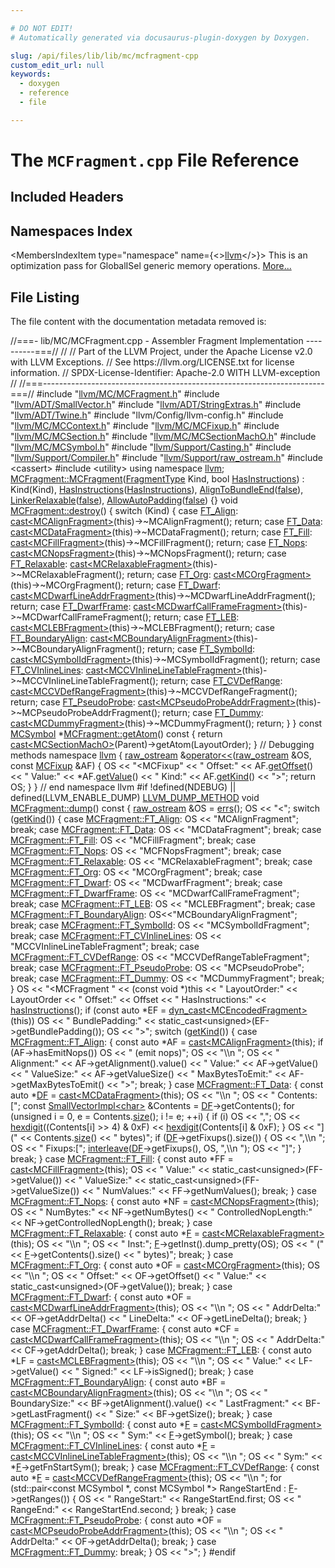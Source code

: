```yaml
---

# DO NOT EDIT!
# Automatically generated via docusaurus-plugin-doxygen by Doxygen.

slug: /api/files/lib/lib/mc/mcfragment-cpp
custom_edit_url: null
keywords:
  - doxygen
  - reference
  - file

---
```





# The `MCFragment.cpp` File Reference

<DoxygenPage pluginConfig={pluginConfig}>



## Included Headers

<IncludesList>
<IncludesListItem
  filePath="llvm/MC/MCFragment.h"
  permalink="/docs/api/files/include/include/llvm/include/llvm/mc/mcfragment-h"
  isLocal="true" />
<IncludesListItem
  filePath="llvm/ADT/SmallVector.h"
  permalink="/docs/api/files/include/include/llvm/include/llvm/adt/smallvector-h"
  isLocal="true" />
<IncludesListItem
  filePath="llvm/ADT/StringExtras.h"
  permalink="/docs/api/files/include/include/llvm/include/llvm/adt/stringextras-h"
  isLocal="true" />
<IncludesListItem
  filePath="llvm/ADT/Twine.h"
  permalink="/docs/api/files/include/include/llvm/include/llvm/adt/twine-h"
  isLocal="true" />
<IncludesListItem
  filePath="llvm/Config/llvm-config.h"
  permalink=""
  isLocal="true" />
<IncludesListItem
  filePath="llvm/MC/MCContext.h"
  permalink="/docs/api/files/include/include/llvm/include/llvm/mc/mccontext-h"
  isLocal="true" />
<IncludesListItem
  filePath="llvm/MC/MCFixup.h"
  permalink="/docs/api/files/include/include/llvm/include/llvm/mc/mcfixup-h"
  isLocal="true" />
<IncludesListItem
  filePath="llvm/MC/MCSection.h"
  permalink="/docs/api/files/include/include/llvm/include/llvm/mc/mcsection-h"
  isLocal="true" />
<IncludesListItem
  filePath="llvm/MC/MCSectionMachO.h"
  permalink="/docs/api/files/include/include/llvm/include/llvm/mc/mcsectionmacho-h"
  isLocal="true" />
<IncludesListItem
  filePath="llvm/MC/MCSymbol.h"
  permalink="/docs/api/files/include/include/llvm/include/llvm/mc/mcsymbol-h"
  isLocal="true" />
<IncludesListItem
  filePath="llvm/Support/Casting.h"
  permalink="/docs/api/files/include/include/llvm/include/llvm/support/casting-h"
  isLocal="true" />
<IncludesListItem
  filePath="llvm/Support/Compiler.h"
  permalink="/docs/api/files/include/include/llvm/include/llvm/support/compiler-h"
  isLocal="true" />
<IncludesListItem
  filePath="llvm/Support/raw_ostream.h"
  permalink="/docs/api/files/include/include/llvm/include/llvm/support/raw-ostream-h"
  isLocal="true" />
<IncludesListItem
  filePath="cassert"
  permalink=""
  isLocal="false" />
<IncludesListItem
  filePath="utility"
  permalink=""
  isLocal="false" />
</IncludesList>

## Namespaces Index

<MembersIndex>

<MembersIndexItem
  type="namespace"
  name={<><a href="/docs/api/namespaces/llvm">llvm</a></>}>
This is an optimization pass for GlobalISel generic memory operations. <a href="/docs/api/namespaces/llvm/#details">More...</a>
</MembersIndexItem>

</MembersIndex>


## File Listing

The file content with the documentation metadata removed is:

<ProgramListing>

<Link id="l00001" /><CodeLine lineNumber="1"><Highlight kind="comment">//===- lib/MC/MCFragment.cpp - Assembler Fragment Implementation ----------===//</Highlight><Highlight kind="normal"></Highlight></CodeLine>
<Link id="l00002" /><CodeLine lineNumber="2"><Highlight kind="normal"></Highlight><Highlight kind="comment">//</Highlight><Highlight kind="normal"></Highlight></CodeLine>
<Link id="l00003" /><CodeLine lineNumber="3"><Highlight kind="normal"></Highlight><Highlight kind="comment">// Part of the LLVM Project, under the Apache License v2.0 with LLVM Exceptions.</Highlight><Highlight kind="normal"></Highlight></CodeLine>
<Link id="l00004" /><CodeLine lineNumber="4"><Highlight kind="normal"></Highlight><Highlight kind="comment">// See https://llvm.org/LICENSE.txt for license information.</Highlight><Highlight kind="normal"></Highlight></CodeLine>
<Link id="l00005" /><CodeLine lineNumber="5"><Highlight kind="normal"></Highlight><Highlight kind="comment">// SPDX-License-Identifier: Apache-2.0 WITH LLVM-exception</Highlight><Highlight kind="normal"></Highlight></CodeLine>
<Link id="l00006" /><CodeLine lineNumber="6"><Highlight kind="normal"></Highlight><Highlight kind="comment">//</Highlight><Highlight kind="normal"></Highlight></CodeLine>
<Link id="l00007" /><CodeLine lineNumber="7"><Highlight kind="normal"></Highlight><Highlight kind="comment">//===----------------------------------------------------------------------===//</Highlight><Highlight kind="normal"></Highlight></CodeLine>
<Link id="l00008" /><CodeLine lineNumber="8"><Highlight kind="normal"></Highlight></CodeLine>
<Link id="l00009" /><CodeLine lineNumber="9"><Highlight kind="normal"></Highlight><Highlight kind="preprocessor">#include &quot;<a href="/docs/api/files/include/include/llvm/include/llvm/mc/mcfragment-h">llvm/MC/MCFragment.h</a>&quot;</Highlight><Highlight kind="normal"></Highlight></CodeLine>
<Link id="l00010" /><CodeLine lineNumber="10"><Highlight kind="normal"></Highlight><Highlight kind="preprocessor">#include &quot;<a href="/docs/api/files/include/include/llvm/include/llvm/adt/smallvector-h">llvm/ADT/SmallVector.h</a>&quot;</Highlight><Highlight kind="normal"></Highlight></CodeLine>
<Link id="l00011" /><CodeLine lineNumber="11"><Highlight kind="normal"></Highlight><Highlight kind="preprocessor">#include &quot;<a href="/docs/api/files/include/include/llvm/include/llvm/adt/stringextras-h">llvm/ADT/StringExtras.h</a>&quot;</Highlight><Highlight kind="normal"></Highlight></CodeLine>
<Link id="l00012" /><CodeLine lineNumber="12"><Highlight kind="normal"></Highlight><Highlight kind="preprocessor">#include &quot;<a href="/docs/api/files/include/include/llvm/include/llvm/adt/twine-h">llvm/ADT/Twine.h</a>&quot;</Highlight><Highlight kind="normal"></Highlight></CodeLine>
<Link id="l00013" /><CodeLine lineNumber="13"><Highlight kind="normal"></Highlight><Highlight kind="preprocessor">#include &quot;llvm/Config/llvm-config.h&quot;</Highlight><Highlight kind="normal"></Highlight></CodeLine>
<Link id="l00014" /><CodeLine lineNumber="14"><Highlight kind="normal"></Highlight><Highlight kind="preprocessor">#include &quot;<a href="/docs/api/files/include/include/llvm/include/llvm/mc/mccontext-h">llvm/MC/MCContext.h</a>&quot;</Highlight><Highlight kind="normal"></Highlight></CodeLine>
<Link id="l00015" /><CodeLine lineNumber="15"><Highlight kind="normal"></Highlight><Highlight kind="preprocessor">#include &quot;<a href="/docs/api/files/include/include/llvm/include/llvm/mc/mcfixup-h">llvm/MC/MCFixup.h</a>&quot;</Highlight><Highlight kind="normal"></Highlight></CodeLine>
<Link id="l00016" /><CodeLine lineNumber="16"><Highlight kind="normal"></Highlight><Highlight kind="preprocessor">#include &quot;<a href="/docs/api/files/include/include/llvm/include/llvm/mc/mcsection-h">llvm/MC/MCSection.h</a>&quot;</Highlight><Highlight kind="normal"></Highlight></CodeLine>
<Link id="l00017" /><CodeLine lineNumber="17"><Highlight kind="normal"></Highlight><Highlight kind="preprocessor">#include &quot;<a href="/docs/api/files/include/include/llvm/include/llvm/mc/mcsectionmacho-h">llvm/MC/MCSectionMachO.h</a>&quot;</Highlight><Highlight kind="normal"></Highlight></CodeLine>
<Link id="l00018" /><CodeLine lineNumber="18"><Highlight kind="normal"></Highlight><Highlight kind="preprocessor">#include &quot;<a href="/docs/api/files/include/include/llvm/include/llvm/mc/mcsymbol-h">llvm/MC/MCSymbol.h</a>&quot;</Highlight><Highlight kind="normal"></Highlight></CodeLine>
<Link id="l00019" /><CodeLine lineNumber="19"><Highlight kind="normal"></Highlight><Highlight kind="preprocessor">#include &quot;<a href="/docs/api/files/include/include/llvm/include/llvm/support/casting-h">llvm/Support/Casting.h</a>&quot;</Highlight><Highlight kind="normal"></Highlight></CodeLine>
<Link id="l00020" /><CodeLine lineNumber="20"><Highlight kind="normal"></Highlight><Highlight kind="preprocessor">#include &quot;<a href="/docs/api/files/include/include/llvm/include/llvm/support/compiler-h">llvm/Support/Compiler.h</a>&quot;</Highlight><Highlight kind="normal"></Highlight></CodeLine>
<Link id="l00021" /><CodeLine lineNumber="21"><Highlight kind="normal"></Highlight><Highlight kind="preprocessor">#include &quot;<a href="/docs/api/files/include/include/llvm/include/llvm/support/raw-ostream-h">llvm/Support/raw&#95;ostream.h</a>&quot;</Highlight><Highlight kind="normal"></Highlight></CodeLine>
<Link id="l00022" /><CodeLine lineNumber="22"><Highlight kind="normal"></Highlight><Highlight kind="preprocessor">#include &lt;cassert&gt;</Highlight><Highlight kind="normal"></Highlight></CodeLine>
<Link id="l00023" /><CodeLine lineNumber="23"><Highlight kind="normal"></Highlight><Highlight kind="preprocessor">#include &lt;utility&gt;</Highlight><Highlight kind="normal"></Highlight></CodeLine>
<Link id="l00024" /><CodeLine lineNumber="24"><Highlight kind="normal"></Highlight></CodeLine>
<Link id="l00025" /><CodeLine lineNumber="25"><Highlight kind="normal"></Highlight><Highlight kind="keyword">using namespace </Highlight><Highlight kind="normal"><a href="/docs/api/namespaces/llvm">llvm</a>;</Highlight></CodeLine>
<Link id="l00026" /><CodeLine lineNumber="26"><Highlight kind="normal"></Highlight></CodeLine>
<Link id="l00027" /><CodeLine lineNumber="27" lineLink="/docs/api/classes/llvm/mcfragment/#a08c64d9919161955899f42fad75089dc"><Highlight kind="normal"><a href="/docs/api/classes/llvm/mcfragment/#a312f660c73af24d1d2697e1b1c25ff93">MCFragment::MCFragment</a>(<a href="/docs/api/classes/llvm/mcfragment/#aebf48160a3995325c6d2465080bcab68">FragmentType</a> Kind, </Highlight><Highlight kind="keywordtype">bool</Highlight><Highlight kind="normal"> <a href="/docs/api/classes/llvm/mcfragment/#a47324e10b138f859b0fee6acf80bd979">HasInstructions</a>)</Highlight></CodeLine>
<Link id="l00028" /><CodeLine lineNumber="28"><Highlight kind="normal">    : Kind(Kind), <a href="/docs/api/classes/llvm/mcfragment/#a47324e10b138f859b0fee6acf80bd979">HasInstructions</a>(<a href="/docs/api/classes/llvm/mcfragment/#a47324e10b138f859b0fee6acf80bd979">HasInstructions</a>), <a href="/docs/api/classes/llvm/mcfragment/#a063d6d412258d30d4ce0fcb37b645e9f">AlignToBundleEnd</a>(<a href="/docs/api/namespaces/false">false</a>),</Highlight></CodeLine>
<Link id="l00029" /><CodeLine lineNumber="29"><Highlight kind="normal">      <a href="/docs/api/classes/llvm/mcfragment/#a0aa9816583f9e76543cd195c5b0acffc">LinkerRelaxable</a>(<a href="/docs/api/namespaces/false">false</a>), <a href="/docs/api/classes/llvm/mcfragment/#a9f7041d4aa87ae600ae5b28a4096dd9b">AllowAutoPadding</a>(<a href="/docs/api/namespaces/false">false</a>) &#123;&#125;</Highlight></CodeLine>
<Link id="l00030" /><CodeLine lineNumber="30"><Highlight kind="normal"></Highlight></CodeLine>
<Link id="l00031" /><CodeLine lineNumber="31" lineLink="/docs/api/classes/llvm/mcfragment/#a60e0da8cb1cac614df18ebb7ad458f3e"><Highlight kind="normal"></Highlight><Highlight kind="keywordtype">void</Highlight><Highlight kind="normal"> <a href="/docs/api/classes/llvm/mcfragment/#a60e0da8cb1cac614df18ebb7ad458f3e">MCFragment::destroy</a>() &#123;</Highlight></CodeLine>
<Link id="l00032" /><CodeLine lineNumber="32"><Highlight kind="normal">  </Highlight><Highlight kind="keywordflow">switch</Highlight><Highlight kind="normal"> (Kind) &#123;</Highlight></CodeLine>
<Link id="l00033" /><CodeLine lineNumber="33"><Highlight kind="normal">    </Highlight><Highlight kind="keywordflow">case</Highlight><Highlight kind="normal"> <a href="/docs/api/classes/llvm/mcfragment/#aebf48160a3995325c6d2465080bcab68a1f3544ccfba8bd153218f9aff934ae23">FT&#95;Align</a>:</Highlight></CodeLine>
<Link id="l00034" /><CodeLine lineNumber="34"><Highlight kind="normal">      <a href="/docs/api/namespaces/llvm/#ac4fc845f5ed92de63cd4474f128f5fc5">cast&lt;MCAlignFragment&gt;</a>(</Highlight><Highlight kind="keyword">this</Highlight><Highlight kind="normal">)-&gt;~MCAlignFragment();</Highlight></CodeLine>
<Link id="l00035" /><CodeLine lineNumber="35"><Highlight kind="normal">      </Highlight><Highlight kind="keywordflow">return</Highlight><Highlight kind="normal">;</Highlight></CodeLine>
<Link id="l00036" /><CodeLine lineNumber="36"><Highlight kind="normal">    </Highlight><Highlight kind="keywordflow">case</Highlight><Highlight kind="normal"> <a href="/docs/api/classes/llvm/mcfragment/#aebf48160a3995325c6d2465080bcab68a31f0e4803273f2184e596c87e1e05f80">FT&#95;Data</a>:</Highlight></CodeLine>
<Link id="l00037" /><CodeLine lineNumber="37"><Highlight kind="normal">      <a href="/docs/api/namespaces/llvm/#ac4fc845f5ed92de63cd4474f128f5fc5">cast&lt;MCDataFragment&gt;</a>(</Highlight><Highlight kind="keyword">this</Highlight><Highlight kind="normal">)-&gt;~MCDataFragment();</Highlight></CodeLine>
<Link id="l00038" /><CodeLine lineNumber="38"><Highlight kind="normal">      </Highlight><Highlight kind="keywordflow">return</Highlight><Highlight kind="normal">;</Highlight></CodeLine>
<Link id="l00039" /><CodeLine lineNumber="39"><Highlight kind="normal">    </Highlight><Highlight kind="keywordflow">case</Highlight><Highlight kind="normal"> <a href="/docs/api/classes/llvm/mcfragment/#aebf48160a3995325c6d2465080bcab68a1d46f74bcd87621a62557b9b6fc67c4b">FT&#95;Fill</a>:</Highlight></CodeLine>
<Link id="l00040" /><CodeLine lineNumber="40"><Highlight kind="normal">      <a href="/docs/api/namespaces/llvm/#ac4fc845f5ed92de63cd4474f128f5fc5">cast&lt;MCFillFragment&gt;</a>(</Highlight><Highlight kind="keyword">this</Highlight><Highlight kind="normal">)-&gt;~MCFillFragment();</Highlight></CodeLine>
<Link id="l00041" /><CodeLine lineNumber="41"><Highlight kind="normal">      </Highlight><Highlight kind="keywordflow">return</Highlight><Highlight kind="normal">;</Highlight></CodeLine>
<Link id="l00042" /><CodeLine lineNumber="42"><Highlight kind="normal">    </Highlight><Highlight kind="keywordflow">case</Highlight><Highlight kind="normal"> <a href="/docs/api/classes/llvm/mcfragment/#aebf48160a3995325c6d2465080bcab68afa54da4eb8fe165449fbbd9a300903be">FT&#95;Nops</a>:</Highlight></CodeLine>
<Link id="l00043" /><CodeLine lineNumber="43"><Highlight kind="normal">      <a href="/docs/api/namespaces/llvm/#ac4fc845f5ed92de63cd4474f128f5fc5">cast&lt;MCNopsFragment&gt;</a>(</Highlight><Highlight kind="keyword">this</Highlight><Highlight kind="normal">)-&gt;~MCNopsFragment();</Highlight></CodeLine>
<Link id="l00044" /><CodeLine lineNumber="44"><Highlight kind="normal">      </Highlight><Highlight kind="keywordflow">return</Highlight><Highlight kind="normal">;</Highlight></CodeLine>
<Link id="l00045" /><CodeLine lineNumber="45"><Highlight kind="normal">    </Highlight><Highlight kind="keywordflow">case</Highlight><Highlight kind="normal"> <a href="/docs/api/classes/llvm/mcfragment/#aebf48160a3995325c6d2465080bcab68abe5194c45ead6aefe6b0882dcb6f2104">FT&#95;Relaxable</a>:</Highlight></CodeLine>
<Link id="l00046" /><CodeLine lineNumber="46"><Highlight kind="normal">      <a href="/docs/api/namespaces/llvm/#ac4fc845f5ed92de63cd4474f128f5fc5">cast&lt;MCRelaxableFragment&gt;</a>(</Highlight><Highlight kind="keyword">this</Highlight><Highlight kind="normal">)-&gt;~MCRelaxableFragment();</Highlight></CodeLine>
<Link id="l00047" /><CodeLine lineNumber="47"><Highlight kind="normal">      </Highlight><Highlight kind="keywordflow">return</Highlight><Highlight kind="normal">;</Highlight></CodeLine>
<Link id="l00048" /><CodeLine lineNumber="48"><Highlight kind="normal">    </Highlight><Highlight kind="keywordflow">case</Highlight><Highlight kind="normal"> <a href="/docs/api/classes/llvm/mcfragment/#aebf48160a3995325c6d2465080bcab68ac39471f5e9b12943cc8249cddbacd100">FT&#95;Org</a>:</Highlight></CodeLine>
<Link id="l00049" /><CodeLine lineNumber="49"><Highlight kind="normal">      <a href="/docs/api/namespaces/llvm/#ac4fc845f5ed92de63cd4474f128f5fc5">cast&lt;MCOrgFragment&gt;</a>(</Highlight><Highlight kind="keyword">this</Highlight><Highlight kind="normal">)-&gt;~MCOrgFragment();</Highlight></CodeLine>
<Link id="l00050" /><CodeLine lineNumber="50"><Highlight kind="normal">      </Highlight><Highlight kind="keywordflow">return</Highlight><Highlight kind="normal">;</Highlight></CodeLine>
<Link id="l00051" /><CodeLine lineNumber="51"><Highlight kind="normal">    </Highlight><Highlight kind="keywordflow">case</Highlight><Highlight kind="normal"> <a href="/docs/api/classes/llvm/mcfragment/#aebf48160a3995325c6d2465080bcab68a01473d8036e353978ae750c8dace1a10">FT&#95;Dwarf</a>:</Highlight></CodeLine>
<Link id="l00052" /><CodeLine lineNumber="52"><Highlight kind="normal">      <a href="/docs/api/namespaces/llvm/#ac4fc845f5ed92de63cd4474f128f5fc5">cast&lt;MCDwarfLineAddrFragment&gt;</a>(</Highlight><Highlight kind="keyword">this</Highlight><Highlight kind="normal">)-&gt;~MCDwarfLineAddrFragment();</Highlight></CodeLine>
<Link id="l00053" /><CodeLine lineNumber="53"><Highlight kind="normal">      </Highlight><Highlight kind="keywordflow">return</Highlight><Highlight kind="normal">;</Highlight></CodeLine>
<Link id="l00054" /><CodeLine lineNumber="54"><Highlight kind="normal">    </Highlight><Highlight kind="keywordflow">case</Highlight><Highlight kind="normal"> <a href="/docs/api/classes/llvm/mcfragment/#aebf48160a3995325c6d2465080bcab68a2f12197bbe6c6a91731b3828d033a212">FT&#95;DwarfFrame</a>:</Highlight></CodeLine>
<Link id="l00055" /><CodeLine lineNumber="55"><Highlight kind="normal">      <a href="/docs/api/namespaces/llvm/#ac4fc845f5ed92de63cd4474f128f5fc5">cast&lt;MCDwarfCallFrameFragment&gt;</a>(</Highlight><Highlight kind="keyword">this</Highlight><Highlight kind="normal">)-&gt;~MCDwarfCallFrameFragment();</Highlight></CodeLine>
<Link id="l00056" /><CodeLine lineNumber="56"><Highlight kind="normal">      </Highlight><Highlight kind="keywordflow">return</Highlight><Highlight kind="normal">;</Highlight></CodeLine>
<Link id="l00057" /><CodeLine lineNumber="57"><Highlight kind="normal">    </Highlight><Highlight kind="keywordflow">case</Highlight><Highlight kind="normal"> <a href="/docs/api/classes/llvm/mcfragment/#aebf48160a3995325c6d2465080bcab68acdb2608fe021d8fb06cf91d424f5bc53">FT&#95;LEB</a>:</Highlight></CodeLine>
<Link id="l00058" /><CodeLine lineNumber="58"><Highlight kind="normal">      <a href="/docs/api/namespaces/llvm/#ac4fc845f5ed92de63cd4474f128f5fc5">cast&lt;MCLEBFragment&gt;</a>(</Highlight><Highlight kind="keyword">this</Highlight><Highlight kind="normal">)-&gt;~MCLEBFragment();</Highlight></CodeLine>
<Link id="l00059" /><CodeLine lineNumber="59"><Highlight kind="normal">      </Highlight><Highlight kind="keywordflow">return</Highlight><Highlight kind="normal">;</Highlight></CodeLine>
<Link id="l00060" /><CodeLine lineNumber="60"><Highlight kind="normal">    </Highlight><Highlight kind="keywordflow">case</Highlight><Highlight kind="normal"> <a href="/docs/api/classes/llvm/mcfragment/#aebf48160a3995325c6d2465080bcab68a79f2f5b7f9eccf921287b14be41f29ac">FT&#95;BoundaryAlign</a>:</Highlight></CodeLine>
<Link id="l00061" /><CodeLine lineNumber="61"><Highlight kind="normal">      <a href="/docs/api/namespaces/llvm/#ac4fc845f5ed92de63cd4474f128f5fc5">cast&lt;MCBoundaryAlignFragment&gt;</a>(</Highlight><Highlight kind="keyword">this</Highlight><Highlight kind="normal">)-&gt;~MCBoundaryAlignFragment();</Highlight></CodeLine>
<Link id="l00062" /><CodeLine lineNumber="62"><Highlight kind="normal">      </Highlight><Highlight kind="keywordflow">return</Highlight><Highlight kind="normal">;</Highlight></CodeLine>
<Link id="l00063" /><CodeLine lineNumber="63"><Highlight kind="normal">    </Highlight><Highlight kind="keywordflow">case</Highlight><Highlight kind="normal"> <a href="/docs/api/classes/llvm/mcfragment/#aebf48160a3995325c6d2465080bcab68a39bf3fdfcea08fc7dc5e927aa5fce3be">FT&#95;SymbolId</a>:</Highlight></CodeLine>
<Link id="l00064" /><CodeLine lineNumber="64"><Highlight kind="normal">      <a href="/docs/api/namespaces/llvm/#ac4fc845f5ed92de63cd4474f128f5fc5">cast&lt;MCSymbolIdFragment&gt;</a>(</Highlight><Highlight kind="keyword">this</Highlight><Highlight kind="normal">)-&gt;~MCSymbolIdFragment();</Highlight></CodeLine>
<Link id="l00065" /><CodeLine lineNumber="65"><Highlight kind="normal">      </Highlight><Highlight kind="keywordflow">return</Highlight><Highlight kind="normal">;</Highlight></CodeLine>
<Link id="l00066" /><CodeLine lineNumber="66"><Highlight kind="normal">    </Highlight><Highlight kind="keywordflow">case</Highlight><Highlight kind="normal"> <a href="/docs/api/classes/llvm/mcfragment/#aebf48160a3995325c6d2465080bcab68a4c741eccc3322f72bad81e89b70c9382">FT&#95;CVInlineLines</a>:</Highlight></CodeLine>
<Link id="l00067" /><CodeLine lineNumber="67"><Highlight kind="normal">      <a href="/docs/api/namespaces/llvm/#ac4fc845f5ed92de63cd4474f128f5fc5">cast&lt;MCCVInlineLineTableFragment&gt;</a>(</Highlight><Highlight kind="keyword">this</Highlight><Highlight kind="normal">)-&gt;~MCCVInlineLineTableFragment();</Highlight></CodeLine>
<Link id="l00068" /><CodeLine lineNumber="68"><Highlight kind="normal">      </Highlight><Highlight kind="keywordflow">return</Highlight><Highlight kind="normal">;</Highlight></CodeLine>
<Link id="l00069" /><CodeLine lineNumber="69"><Highlight kind="normal">    </Highlight><Highlight kind="keywordflow">case</Highlight><Highlight kind="normal"> <a href="/docs/api/classes/llvm/mcfragment/#aebf48160a3995325c6d2465080bcab68a99243fc57a7beebaba062a013912846f">FT&#95;CVDefRange</a>:</Highlight></CodeLine>
<Link id="l00070" /><CodeLine lineNumber="70"><Highlight kind="normal">      <a href="/docs/api/namespaces/llvm/#ac4fc845f5ed92de63cd4474f128f5fc5">cast&lt;MCCVDefRangeFragment&gt;</a>(</Highlight><Highlight kind="keyword">this</Highlight><Highlight kind="normal">)-&gt;~MCCVDefRangeFragment();</Highlight></CodeLine>
<Link id="l00071" /><CodeLine lineNumber="71"><Highlight kind="normal">      </Highlight><Highlight kind="keywordflow">return</Highlight><Highlight kind="normal">;</Highlight></CodeLine>
<Link id="l00072" /><CodeLine lineNumber="72"><Highlight kind="normal">    </Highlight><Highlight kind="keywordflow">case</Highlight><Highlight kind="normal"> <a href="/docs/api/classes/llvm/mcfragment/#aebf48160a3995325c6d2465080bcab68adcbefeedb7422d13473a4df6ff1cf964">FT&#95;PseudoProbe</a>:</Highlight></CodeLine>
<Link id="l00073" /><CodeLine lineNumber="73"><Highlight kind="normal">      <a href="/docs/api/namespaces/llvm/#ac4fc845f5ed92de63cd4474f128f5fc5">cast&lt;MCPseudoProbeAddrFragment&gt;</a>(</Highlight><Highlight kind="keyword">this</Highlight><Highlight kind="normal">)-&gt;~MCPseudoProbeAddrFragment();</Highlight></CodeLine>
<Link id="l00074" /><CodeLine lineNumber="74"><Highlight kind="normal">      </Highlight><Highlight kind="keywordflow">return</Highlight><Highlight kind="normal">;</Highlight></CodeLine>
<Link id="l00075" /><CodeLine lineNumber="75"><Highlight kind="normal">    </Highlight><Highlight kind="keywordflow">case</Highlight><Highlight kind="normal"> <a href="/docs/api/classes/llvm/mcfragment/#aebf48160a3995325c6d2465080bcab68acd75963af411400a2ed7c133a25d17a3">FT&#95;Dummy</a>:</Highlight></CodeLine>
<Link id="l00076" /><CodeLine lineNumber="76"><Highlight kind="normal">      <a href="/docs/api/namespaces/llvm/#ac4fc845f5ed92de63cd4474f128f5fc5">cast&lt;MCDummyFragment&gt;</a>(</Highlight><Highlight kind="keyword">this</Highlight><Highlight kind="normal">)-&gt;~MCDummyFragment();</Highlight></CodeLine>
<Link id="l00077" /><CodeLine lineNumber="77"><Highlight kind="normal">      </Highlight><Highlight kind="keywordflow">return</Highlight><Highlight kind="normal">;</Highlight></CodeLine>
<Link id="l00078" /><CodeLine lineNumber="78"><Highlight kind="normal">  &#125;</Highlight></CodeLine>
<Link id="l00079" /><CodeLine lineNumber="79"><Highlight kind="normal">&#125;</Highlight></CodeLine>
<Link id="l00080" /><CodeLine lineNumber="80"><Highlight kind="normal"></Highlight></CodeLine>
<Link id="l00081" /><CodeLine lineNumber="81" lineLink="/docs/api/classes/llvm/mcfragment/#a4e2fd6c6e6a95e8b339866567c8345d7"><Highlight kind="normal"></Highlight><Highlight kind="keyword">const</Highlight><Highlight kind="normal"> <a href="/docs/api/classes/llvm/mcsymbol">MCSymbol</a> &#42;<a href="/docs/api/classes/llvm/mcfragment/#a4e2fd6c6e6a95e8b339866567c8345d7">MCFragment::getAtom</a>()</Highlight><Highlight kind="keyword"> const </Highlight><Highlight kind="normal">&#123;</Highlight></CodeLine>
<Link id="l00082" /><CodeLine lineNumber="82"><Highlight kind="normal">  </Highlight><Highlight kind="keywordflow">return</Highlight><Highlight kind="normal"> <a href="/docs/api/namespaces/llvm/#ac4fc845f5ed92de63cd4474f128f5fc5">cast&lt;MCSectionMachO&gt;</a>(Parent)-&gt;getAtom(LayoutOrder);</Highlight></CodeLine>
<Link id="l00083" /><CodeLine lineNumber="83"><Highlight kind="normal">&#125;</Highlight></CodeLine>
<Link id="l00084" /><CodeLine lineNumber="84"><Highlight kind="normal"></Highlight></CodeLine>
<Link id="l00085" /><CodeLine lineNumber="85"><Highlight kind="normal"></Highlight><Highlight kind="comment">// Debugging methods</Highlight><Highlight kind="normal"></Highlight></CodeLine>
<Link id="l00086" /><CodeLine lineNumber="86"><Highlight kind="normal"></Highlight></CodeLine>
<Link id="l00087" /><CodeLine lineNumber="87"><Highlight kind="normal"></Highlight><Highlight kind="keyword">namespace </Highlight><Highlight kind="normal"><a href="/docs/api/namespaces/llvm">llvm</a> &#123;</Highlight></CodeLine>
<Link id="l00088" /><CodeLine lineNumber="88"><Highlight kind="normal"></Highlight></CodeLine>
<Link id="l00089" /><CodeLine lineNumber="89" lineLink="/docs/api/namespaces/llvm/#a3370dd99cc932848c8d138025137ad6a"><Highlight kind="normal"><a href="/docs/api/classes/llvm/raw-ostream">raw&#95;ostream</a> &amp;<a href="/docs/api/namespaces/llvm/#ab89f1db02887aa569176f0e29622eb47">operator&lt;&lt;</a>(<a href="/docs/api/classes/llvm/raw-ostream">raw&#95;ostream</a> &amp;OS, </Highlight><Highlight kind="keyword">const</Highlight><Highlight kind="normal"> <a href="/docs/api/classes/llvm/mcfixup">MCFixup</a> &amp;AF) &#123;</Highlight></CodeLine>
<Link id="l00090" /><CodeLine lineNumber="90"><Highlight kind="normal">  OS &lt;&lt; </Highlight><Highlight kind="stringliteral">&quot;&lt;MCFixup&quot;</Highlight><Highlight kind="normal"> &lt;&lt; </Highlight><Highlight kind="stringliteral">&quot; Offset:&quot;</Highlight><Highlight kind="normal"> &lt;&lt; AF.<a href="/docs/api/classes/llvm/mcfixup/#a6d15eb9e5fcc1aefad18f4f9f7dcbc66">getOffset</a>()</Highlight></CodeLine>
<Link id="l00091" /><CodeLine lineNumber="91"><Highlight kind="normal">     &lt;&lt; </Highlight><Highlight kind="stringliteral">&quot; Value:&quot;</Highlight><Highlight kind="normal"> &lt;&lt; &#42;AF.<a href="/docs/api/classes/llvm/mcfixup/#a1766447693abfb2e612a4d394f8b4cd0">getValue</a>()</Highlight></CodeLine>
<Link id="l00092" /><CodeLine lineNumber="92"><Highlight kind="normal">     &lt;&lt; </Highlight><Highlight kind="stringliteral">&quot; Kind:&quot;</Highlight><Highlight kind="normal"> &lt;&lt; AF.<a href="/docs/api/classes/llvm/mcfixup/#afe6bd9f0a68df78d2b0bfc4dc4f944a2">getKind</a>() &lt;&lt; </Highlight><Highlight kind="stringliteral">&quot;&gt;&quot;</Highlight><Highlight kind="normal">;</Highlight></CodeLine>
<Link id="l00093" /><CodeLine lineNumber="93"><Highlight kind="normal">  </Highlight><Highlight kind="keywordflow">return</Highlight><Highlight kind="normal"> OS;</Highlight></CodeLine>
<Link id="l00094" /><CodeLine lineNumber="94"><Highlight kind="normal">&#125;</Highlight></CodeLine>
<Link id="l00095" /><CodeLine lineNumber="95"><Highlight kind="normal"></Highlight></CodeLine>
<Link id="l00096" /><CodeLine lineNumber="96"><Highlight kind="normal">&#125; </Highlight><Highlight kind="comment">// end namespace llvm</Highlight><Highlight kind="normal"></Highlight></CodeLine>
<Link id="l00097" /><CodeLine lineNumber="97"><Highlight kind="normal"></Highlight></CodeLine>
<Link id="l00098" /><CodeLine lineNumber="98"><Highlight kind="normal"></Highlight><Highlight kind="preprocessor">#if !defined(NDEBUG) || defined(LLVM&#95;ENABLE&#95;DUMP)</Highlight><Highlight kind="normal"></Highlight></CodeLine>
<Link id="l00099" /><CodeLine lineNumber="99" lineLink="/docs/api/classes/llvm/mcfragment/#a73af1340aaefb3f64c1e4000ce6254e4"><Highlight kind="normal"><a href="/docs/api/files/include/include/llvm/include/llvm/support/compiler-h/#aa863693eef567397d9c292da5bf22d34">LLVM&#95;DUMP&#95;METHOD</a> </Highlight><Highlight kind="keywordtype">void</Highlight><Highlight kind="normal"> <a href="/docs/api/classes/llvm/mcfragment/#a73af1340aaefb3f64c1e4000ce6254e4">MCFragment::dump</a>()</Highlight><Highlight kind="keyword"> const </Highlight><Highlight kind="normal">&#123;</Highlight></CodeLine>
<Link id="l00100" /><CodeLine lineNumber="100"><Highlight kind="normal">  <a href="/docs/api/classes/llvm/raw-ostream">raw&#95;ostream</a> &amp;OS = <a href="/docs/api/namespaces/llvm/#a9a7b5c68c90f85baaedaa854cc5002cc">errs</a>();</Highlight></CodeLine>
<Link id="l00101" /><CodeLine lineNumber="101"><Highlight kind="normal"></Highlight></CodeLine>
<Link id="l00102" /><CodeLine lineNumber="102"><Highlight kind="normal">  OS &lt;&lt; </Highlight><Highlight kind="stringliteral">&quot;&lt;&quot;</Highlight><Highlight kind="normal">;</Highlight></CodeLine>
<Link id="l00103" /><CodeLine lineNumber="103"><Highlight kind="normal">  </Highlight><Highlight kind="keywordflow">switch</Highlight><Highlight kind="normal"> (<a href="/docs/api/classes/llvm/mcfragment/#a2982683863a142955ae805f3bf930b4e">getKind</a>()) &#123;</Highlight></CodeLine>
<Link id="l00104" /><CodeLine lineNumber="104"><Highlight kind="normal">  </Highlight><Highlight kind="keywordflow">case</Highlight><Highlight kind="normal"> <a href="/docs/api/classes/llvm/mcfragment/#aebf48160a3995325c6d2465080bcab68a1f3544ccfba8bd153218f9aff934ae23">MCFragment::FT&#95;Align</a>: OS &lt;&lt; </Highlight><Highlight kind="stringliteral">&quot;MCAlignFragment&quot;</Highlight><Highlight kind="normal">; </Highlight><Highlight kind="keywordflow">break</Highlight><Highlight kind="normal">;</Highlight></CodeLine>
<Link id="l00105" /><CodeLine lineNumber="105"><Highlight kind="normal">  </Highlight><Highlight kind="keywordflow">case</Highlight><Highlight kind="normal"> <a href="/docs/api/classes/llvm/mcfragment/#aebf48160a3995325c6d2465080bcab68a31f0e4803273f2184e596c87e1e05f80">MCFragment::FT&#95;Data</a>:  OS &lt;&lt; </Highlight><Highlight kind="stringliteral">&quot;MCDataFragment&quot;</Highlight><Highlight kind="normal">; </Highlight><Highlight kind="keywordflow">break</Highlight><Highlight kind="normal">;</Highlight></CodeLine>
<Link id="l00106" /><CodeLine lineNumber="106"><Highlight kind="normal">  </Highlight><Highlight kind="keywordflow">case</Highlight><Highlight kind="normal"> <a href="/docs/api/classes/llvm/mcfragment/#aebf48160a3995325c6d2465080bcab68a1d46f74bcd87621a62557b9b6fc67c4b">MCFragment::FT&#95;Fill</a>:  OS &lt;&lt; </Highlight><Highlight kind="stringliteral">&quot;MCFillFragment&quot;</Highlight><Highlight kind="normal">; </Highlight><Highlight kind="keywordflow">break</Highlight><Highlight kind="normal">;</Highlight></CodeLine>
<Link id="l00107" /><CodeLine lineNumber="107"><Highlight kind="normal">  </Highlight><Highlight kind="keywordflow">case</Highlight><Highlight kind="normal"> <a href="/docs/api/classes/llvm/mcfragment/#aebf48160a3995325c6d2465080bcab68afa54da4eb8fe165449fbbd9a300903be">MCFragment::FT&#95;Nops</a>:</Highlight></CodeLine>
<Link id="l00108" /><CodeLine lineNumber="108"><Highlight kind="normal">    OS &lt;&lt; </Highlight><Highlight kind="stringliteral">&quot;MCFNopsFragment&quot;</Highlight><Highlight kind="normal">;</Highlight></CodeLine>
<Link id="l00109" /><CodeLine lineNumber="109"><Highlight kind="normal">    </Highlight><Highlight kind="keywordflow">break</Highlight><Highlight kind="normal">;</Highlight></CodeLine>
<Link id="l00110" /><CodeLine lineNumber="110"><Highlight kind="normal">  </Highlight><Highlight kind="keywordflow">case</Highlight><Highlight kind="normal"> <a href="/docs/api/classes/llvm/mcfragment/#aebf48160a3995325c6d2465080bcab68abe5194c45ead6aefe6b0882dcb6f2104">MCFragment::FT&#95;Relaxable</a>:  OS &lt;&lt; </Highlight><Highlight kind="stringliteral">&quot;MCRelaxableFragment&quot;</Highlight><Highlight kind="normal">; </Highlight><Highlight kind="keywordflow">break</Highlight><Highlight kind="normal">;</Highlight></CodeLine>
<Link id="l00111" /><CodeLine lineNumber="111"><Highlight kind="normal">  </Highlight><Highlight kind="keywordflow">case</Highlight><Highlight kind="normal"> <a href="/docs/api/classes/llvm/mcfragment/#aebf48160a3995325c6d2465080bcab68ac39471f5e9b12943cc8249cddbacd100">MCFragment::FT&#95;Org</a>:   OS &lt;&lt; </Highlight><Highlight kind="stringliteral">&quot;MCOrgFragment&quot;</Highlight><Highlight kind="normal">; </Highlight><Highlight kind="keywordflow">break</Highlight><Highlight kind="normal">;</Highlight></CodeLine>
<Link id="l00112" /><CodeLine lineNumber="112"><Highlight kind="normal">  </Highlight><Highlight kind="keywordflow">case</Highlight><Highlight kind="normal"> <a href="/docs/api/classes/llvm/mcfragment/#aebf48160a3995325c6d2465080bcab68a01473d8036e353978ae750c8dace1a10">MCFragment::FT&#95;Dwarf</a>: OS &lt;&lt; </Highlight><Highlight kind="stringliteral">&quot;MCDwarfFragment&quot;</Highlight><Highlight kind="normal">; </Highlight><Highlight kind="keywordflow">break</Highlight><Highlight kind="normal">;</Highlight></CodeLine>
<Link id="l00113" /><CodeLine lineNumber="113"><Highlight kind="normal">  </Highlight><Highlight kind="keywordflow">case</Highlight><Highlight kind="normal"> <a href="/docs/api/classes/llvm/mcfragment/#aebf48160a3995325c6d2465080bcab68a2f12197bbe6c6a91731b3828d033a212">MCFragment::FT&#95;DwarfFrame</a>: OS &lt;&lt; </Highlight><Highlight kind="stringliteral">&quot;MCDwarfCallFrameFragment&quot;</Highlight><Highlight kind="normal">; </Highlight><Highlight kind="keywordflow">break</Highlight><Highlight kind="normal">;</Highlight></CodeLine>
<Link id="l00114" /><CodeLine lineNumber="114"><Highlight kind="normal">  </Highlight><Highlight kind="keywordflow">case</Highlight><Highlight kind="normal"> <a href="/docs/api/classes/llvm/mcfragment/#aebf48160a3995325c6d2465080bcab68acdb2608fe021d8fb06cf91d424f5bc53">MCFragment::FT&#95;LEB</a>:   OS &lt;&lt; </Highlight><Highlight kind="stringliteral">&quot;MCLEBFragment&quot;</Highlight><Highlight kind="normal">; </Highlight><Highlight kind="keywordflow">break</Highlight><Highlight kind="normal">;</Highlight></CodeLine>
<Link id="l00115" /><CodeLine lineNumber="115"><Highlight kind="normal">  </Highlight><Highlight kind="keywordflow">case</Highlight><Highlight kind="normal"> <a href="/docs/api/classes/llvm/mcfragment/#aebf48160a3995325c6d2465080bcab68a79f2f5b7f9eccf921287b14be41f29ac">MCFragment::FT&#95;BoundaryAlign</a>: OS&lt;&lt;</Highlight><Highlight kind="stringliteral">&quot;MCBoundaryAlignFragment&quot;</Highlight><Highlight kind="normal">; </Highlight><Highlight kind="keywordflow">break</Highlight><Highlight kind="normal">;</Highlight></CodeLine>
<Link id="l00116" /><CodeLine lineNumber="116"><Highlight kind="normal">  </Highlight><Highlight kind="keywordflow">case</Highlight><Highlight kind="normal"> <a href="/docs/api/classes/llvm/mcfragment/#aebf48160a3995325c6d2465080bcab68a39bf3fdfcea08fc7dc5e927aa5fce3be">MCFragment::FT&#95;SymbolId</a>:    OS &lt;&lt; </Highlight><Highlight kind="stringliteral">&quot;MCSymbolIdFragment&quot;</Highlight><Highlight kind="normal">; </Highlight><Highlight kind="keywordflow">break</Highlight><Highlight kind="normal">;</Highlight></CodeLine>
<Link id="l00117" /><CodeLine lineNumber="117"><Highlight kind="normal">  </Highlight><Highlight kind="keywordflow">case</Highlight><Highlight kind="normal"> <a href="/docs/api/classes/llvm/mcfragment/#aebf48160a3995325c6d2465080bcab68a4c741eccc3322f72bad81e89b70c9382">MCFragment::FT&#95;CVInlineLines</a>: OS &lt;&lt; </Highlight><Highlight kind="stringliteral">&quot;MCCVInlineLineTableFragment&quot;</Highlight><Highlight kind="normal">; </Highlight><Highlight kind="keywordflow">break</Highlight><Highlight kind="normal">;</Highlight></CodeLine>
<Link id="l00118" /><CodeLine lineNumber="118"><Highlight kind="normal">  </Highlight><Highlight kind="keywordflow">case</Highlight><Highlight kind="normal"> <a href="/docs/api/classes/llvm/mcfragment/#aebf48160a3995325c6d2465080bcab68a99243fc57a7beebaba062a013912846f">MCFragment::FT&#95;CVDefRange</a>: OS &lt;&lt; </Highlight><Highlight kind="stringliteral">&quot;MCCVDefRangeTableFragment&quot;</Highlight><Highlight kind="normal">; </Highlight><Highlight kind="keywordflow">break</Highlight><Highlight kind="normal">;</Highlight></CodeLine>
<Link id="l00119" /><CodeLine lineNumber="119"><Highlight kind="normal">  </Highlight><Highlight kind="keywordflow">case</Highlight><Highlight kind="normal"> <a href="/docs/api/classes/llvm/mcfragment/#aebf48160a3995325c6d2465080bcab68adcbefeedb7422d13473a4df6ff1cf964">MCFragment::FT&#95;PseudoProbe</a>:</Highlight></CodeLine>
<Link id="l00120" /><CodeLine lineNumber="120"><Highlight kind="normal">    OS &lt;&lt; </Highlight><Highlight kind="stringliteral">&quot;MCPseudoProbe&quot;</Highlight><Highlight kind="normal">;</Highlight></CodeLine>
<Link id="l00121" /><CodeLine lineNumber="121"><Highlight kind="normal">    </Highlight><Highlight kind="keywordflow">break</Highlight><Highlight kind="normal">;</Highlight></CodeLine>
<Link id="l00122" /><CodeLine lineNumber="122"><Highlight kind="normal">  </Highlight><Highlight kind="keywordflow">case</Highlight><Highlight kind="normal"> <a href="/docs/api/classes/llvm/mcfragment/#aebf48160a3995325c6d2465080bcab68acd75963af411400a2ed7c133a25d17a3">MCFragment::FT&#95;Dummy</a>: OS &lt;&lt; </Highlight><Highlight kind="stringliteral">&quot;MCDummyFragment&quot;</Highlight><Highlight kind="normal">; </Highlight><Highlight kind="keywordflow">break</Highlight><Highlight kind="normal">;</Highlight></CodeLine>
<Link id="l00123" /><CodeLine lineNumber="123"><Highlight kind="normal">  &#125;</Highlight></CodeLine>
<Link id="l00124" /><CodeLine lineNumber="124"><Highlight kind="normal"></Highlight></CodeLine>
<Link id="l00125" /><CodeLine lineNumber="125"><Highlight kind="normal">  OS &lt;&lt; </Highlight><Highlight kind="stringliteral">&quot;&lt;MCFragment &quot;</Highlight><Highlight kind="normal"> &lt;&lt; (</Highlight><Highlight kind="keyword">const</Highlight><Highlight kind="normal"> </Highlight><Highlight kind="keywordtype">void</Highlight><Highlight kind="normal"> &#42;)</Highlight><Highlight kind="keyword">this</Highlight><Highlight kind="normal"> &lt;&lt; </Highlight><Highlight kind="stringliteral">&quot; LayoutOrder:&quot;</Highlight><Highlight kind="normal"> &lt;&lt; LayoutOrder</Highlight></CodeLine>
<Link id="l00126" /><CodeLine lineNumber="126"><Highlight kind="normal">     &lt;&lt; </Highlight><Highlight kind="stringliteral">&quot; Offset:&quot;</Highlight><Highlight kind="normal"> &lt;&lt; Offset &lt;&lt; </Highlight><Highlight kind="stringliteral">&quot; HasInstructions:&quot;</Highlight><Highlight kind="normal"> &lt;&lt; <a href="/docs/api/classes/llvm/mcfragment/#acd02e61b262530ebe5c9a27ac0a0a693">hasInstructions</a>();</Highlight></CodeLine>
<Link id="l00127" /><CodeLine lineNumber="127"><Highlight kind="normal">  </Highlight><Highlight kind="keywordflow">if</Highlight><Highlight kind="normal"> (</Highlight><Highlight kind="keyword">const</Highlight><Highlight kind="normal"> </Highlight><Highlight kind="keyword">auto</Highlight><Highlight kind="normal"> &#42;EF = <a href="/docs/api/namespaces/llvm/#a22eeee01734061ac1b31ccd994c49eef">dyn&#95;cast&lt;MCEncodedFragment&gt;</a>(</Highlight><Highlight kind="keyword">this</Highlight><Highlight kind="normal">))</Highlight></CodeLine>
<Link id="l00128" /><CodeLine lineNumber="128"><Highlight kind="normal">    OS &lt;&lt; </Highlight><Highlight kind="stringliteral">&quot; BundlePadding:&quot;</Highlight><Highlight kind="normal"> &lt;&lt; </Highlight><Highlight kind="keyword">static&#95;cast&lt;</Highlight><Highlight kind="keywordtype">unsigned</Highlight><Highlight kind="keyword">&gt;</Highlight><Highlight kind="normal">(EF-&gt;getBundlePadding());</Highlight></CodeLine>
<Link id="l00129" /><CodeLine lineNumber="129"><Highlight kind="normal">  OS &lt;&lt; </Highlight><Highlight kind="stringliteral">&quot;&gt;&quot;</Highlight><Highlight kind="normal">;</Highlight></CodeLine>
<Link id="l00130" /><CodeLine lineNumber="130"><Highlight kind="normal"></Highlight></CodeLine>
<Link id="l00131" /><CodeLine lineNumber="131"><Highlight kind="normal">  </Highlight><Highlight kind="keywordflow">switch</Highlight><Highlight kind="normal"> (<a href="/docs/api/classes/llvm/mcfragment/#a2982683863a142955ae805f3bf930b4e">getKind</a>()) &#123;</Highlight></CodeLine>
<Link id="l00132" /><CodeLine lineNumber="132"><Highlight kind="normal">  </Highlight><Highlight kind="keywordflow">case</Highlight><Highlight kind="normal"> <a href="/docs/api/classes/llvm/mcfragment/#aebf48160a3995325c6d2465080bcab68a1f3544ccfba8bd153218f9aff934ae23">MCFragment::FT&#95;Align</a>: &#123;</Highlight></CodeLine>
<Link id="l00133" /><CodeLine lineNumber="133"><Highlight kind="normal">    </Highlight><Highlight kind="keyword">const</Highlight><Highlight kind="normal"> </Highlight><Highlight kind="keyword">auto</Highlight><Highlight kind="normal"> &#42;AF = <a href="/docs/api/namespaces/llvm/#ac4fc845f5ed92de63cd4474f128f5fc5">cast&lt;MCAlignFragment&gt;</a>(</Highlight><Highlight kind="keyword">this</Highlight><Highlight kind="normal">);</Highlight></CodeLine>
<Link id="l00134" /><CodeLine lineNumber="134"><Highlight kind="normal">    </Highlight><Highlight kind="keywordflow">if</Highlight><Highlight kind="normal"> (AF-&gt;hasEmitNops())</Highlight></CodeLine>
<Link id="l00135" /><CodeLine lineNumber="135"><Highlight kind="normal">      OS &lt;&lt; </Highlight><Highlight kind="stringliteral">&quot; (emit nops)&quot;</Highlight><Highlight kind="normal">;</Highlight></CodeLine>
<Link id="l00136" /><CodeLine lineNumber="136"><Highlight kind="normal">    OS &lt;&lt; </Highlight><Highlight kind="stringliteral">&quot;\\n       &quot;</Highlight><Highlight kind="normal">;</Highlight></CodeLine>
<Link id="l00137" /><CodeLine lineNumber="137"><Highlight kind="normal">    OS &lt;&lt; </Highlight><Highlight kind="stringliteral">&quot; Alignment:&quot;</Highlight><Highlight kind="normal"> &lt;&lt; AF-&gt;getAlignment().value()</Highlight></CodeLine>
<Link id="l00138" /><CodeLine lineNumber="138"><Highlight kind="normal">       &lt;&lt; </Highlight><Highlight kind="stringliteral">&quot; Value:&quot;</Highlight><Highlight kind="normal"> &lt;&lt; AF-&gt;getValue() &lt;&lt; </Highlight><Highlight kind="stringliteral">&quot; ValueSize:&quot;</Highlight><Highlight kind="normal"> &lt;&lt; AF-&gt;getValueSize()</Highlight></CodeLine>
<Link id="l00139" /><CodeLine lineNumber="139"><Highlight kind="normal">       &lt;&lt; </Highlight><Highlight kind="stringliteral">&quot; MaxBytesToEmit:&quot;</Highlight><Highlight kind="normal"> &lt;&lt; AF-&gt;getMaxBytesToEmit() &lt;&lt; </Highlight><Highlight kind="stringliteral">&quot;&gt;&quot;</Highlight><Highlight kind="normal">;</Highlight></CodeLine>
<Link id="l00140" /><CodeLine lineNumber="140"><Highlight kind="normal">    </Highlight><Highlight kind="keywordflow">break</Highlight><Highlight kind="normal">;</Highlight></CodeLine>
<Link id="l00141" /><CodeLine lineNumber="141"><Highlight kind="normal">  &#125;</Highlight></CodeLine>
<Link id="l00142" /><CodeLine lineNumber="142"><Highlight kind="normal">  </Highlight><Highlight kind="keywordflow">case</Highlight><Highlight kind="normal"> <a href="/docs/api/classes/llvm/mcfragment/#aebf48160a3995325c6d2465080bcab68a31f0e4803273f2184e596c87e1e05f80">MCFragment::FT&#95;Data</a>:  &#123;</Highlight></CodeLine>
<Link id="l00143" /><CodeLine lineNumber="143"><Highlight kind="normal">    </Highlight><Highlight kind="keyword">const</Highlight><Highlight kind="normal"> </Highlight><Highlight kind="keyword">auto</Highlight><Highlight kind="normal"> &#42;<a href="/docs/api/files/lib/lib/transforms/lib/transforms/utils/debugify-cpp/#a9e8fa29f7cb6a03aa586afae7591f6cc">DF</a> = <a href="/docs/api/namespaces/llvm/#ac4fc845f5ed92de63cd4474f128f5fc5">cast&lt;MCDataFragment&gt;</a>(</Highlight><Highlight kind="keyword">this</Highlight><Highlight kind="normal">);</Highlight></CodeLine>
<Link id="l00144" /><CodeLine lineNumber="144"><Highlight kind="normal">    OS &lt;&lt; </Highlight><Highlight kind="stringliteral">&quot;\\n       &quot;</Highlight><Highlight kind="normal">;</Highlight></CodeLine>
<Link id="l00145" /><CodeLine lineNumber="145"><Highlight kind="normal">    OS &lt;&lt; </Highlight><Highlight kind="stringliteral">&quot; Contents:&#91;&quot;</Highlight><Highlight kind="normal">;</Highlight></CodeLine>
<Link id="l00146" /><CodeLine lineNumber="146"><Highlight kind="normal">    </Highlight><Highlight kind="keyword">const</Highlight><Highlight kind="normal"> <a href="/docs/api/classes/llvm/smallvectorimpl">SmallVectorImpl&lt;char&gt;</a> &amp;Contents = <a href="/docs/api/files/lib/lib/transforms/lib/transforms/utils/debugify-cpp/#a9e8fa29f7cb6a03aa586afae7591f6cc">DF</a>-&gt;getContents();</Highlight></CodeLine>
<Link id="l00147" /><CodeLine lineNumber="147"><Highlight kind="normal">    </Highlight><Highlight kind="keywordflow">for</Highlight><Highlight kind="normal"> (</Highlight><Highlight kind="keywordtype">unsigned</Highlight><Highlight kind="normal"> i = 0, e = Contents.<a href="/docs/api/classes/llvm/smallvectortemplatecommon/#a1c479a8c434377c2b8cb056bdfdfc201">size</a>(); i != e; ++i) &#123;</Highlight></CodeLine>
<Link id="l00148" /><CodeLine lineNumber="148"><Highlight kind="normal">      </Highlight><Highlight kind="keywordflow">if</Highlight><Highlight kind="normal"> (i) OS &lt;&lt; </Highlight><Highlight kind="stringliteral">&quot;,&quot;</Highlight><Highlight kind="normal">;</Highlight></CodeLine>
<Link id="l00149" /><CodeLine lineNumber="149"><Highlight kind="normal">      OS &lt;&lt; <a href="/docs/api/namespaces/llvm/#a7e4ad7349e8727c7d296afe9db1a09a2">hexdigit</a>((Contents&#91;i&#93; &gt;&gt; 4) &amp; 0xF) &lt;&lt; <a href="/docs/api/namespaces/llvm/#a7e4ad7349e8727c7d296afe9db1a09a2">hexdigit</a>(Contents&#91;i&#93; &amp; 0xF);</Highlight></CodeLine>
<Link id="l00150" /><CodeLine lineNumber="150"><Highlight kind="normal">    &#125;</Highlight></CodeLine>
<Link id="l00151" /><CodeLine lineNumber="151"><Highlight kind="normal">    OS &lt;&lt; </Highlight><Highlight kind="stringliteral">&quot;&#93; (&quot;</Highlight><Highlight kind="normal"> &lt;&lt; Contents.<a href="/docs/api/classes/llvm/smallvectortemplatecommon/#a1c479a8c434377c2b8cb056bdfdfc201">size</a>() &lt;&lt; </Highlight><Highlight kind="stringliteral">&quot; bytes)&quot;</Highlight><Highlight kind="normal">;</Highlight></CodeLine>
<Link id="l00152" /><CodeLine lineNumber="152"><Highlight kind="normal"></Highlight></CodeLine>
<Link id="l00153" /><CodeLine lineNumber="153"><Highlight kind="normal">    </Highlight><Highlight kind="keywordflow">if</Highlight><Highlight kind="normal"> (<a href="/docs/api/files/lib/lib/transforms/lib/transforms/utils/debugify-cpp/#a9e8fa29f7cb6a03aa586afae7591f6cc">DF</a>-&gt;getFixups().size()) &#123;</Highlight></CodeLine>
<Link id="l00154" /><CodeLine lineNumber="154"><Highlight kind="normal">      OS &lt;&lt; </Highlight><Highlight kind="stringliteral">&quot;,\\n       &quot;</Highlight><Highlight kind="normal">;</Highlight></CodeLine>
<Link id="l00155" /><CodeLine lineNumber="155"><Highlight kind="normal">      OS &lt;&lt; </Highlight><Highlight kind="stringliteral">&quot; Fixups:&#91;&quot;</Highlight><Highlight kind="normal">;</Highlight></CodeLine>
<Link id="l00156" /><CodeLine lineNumber="156"><Highlight kind="normal">      <a href="/docs/api/namespaces/llvm/#a2145da5bde7663d745e9c3ade392809f">interleave</a>(<a href="/docs/api/files/lib/lib/transforms/lib/transforms/utils/debugify-cpp/#a9e8fa29f7cb6a03aa586afae7591f6cc">DF</a>-&gt;getFixups(), OS, </Highlight><Highlight kind="stringliteral">&quot;,\\n                &quot;</Highlight><Highlight kind="normal">);</Highlight></CodeLine>
<Link id="l00157" /><CodeLine lineNumber="157"><Highlight kind="normal">      OS &lt;&lt; </Highlight><Highlight kind="stringliteral">&quot;&#93;&quot;</Highlight><Highlight kind="normal">;</Highlight></CodeLine>
<Link id="l00158" /><CodeLine lineNumber="158"><Highlight kind="normal">    &#125;</Highlight></CodeLine>
<Link id="l00159" /><CodeLine lineNumber="159"><Highlight kind="normal">    </Highlight><Highlight kind="keywordflow">break</Highlight><Highlight kind="normal">;</Highlight></CodeLine>
<Link id="l00160" /><CodeLine lineNumber="160"><Highlight kind="normal">  &#125;</Highlight></CodeLine>
<Link id="l00161" /><CodeLine lineNumber="161"><Highlight kind="normal">  </Highlight><Highlight kind="keywordflow">case</Highlight><Highlight kind="normal"> <a href="/docs/api/classes/llvm/mcfragment/#aebf48160a3995325c6d2465080bcab68a1d46f74bcd87621a62557b9b6fc67c4b">MCFragment::FT&#95;Fill</a>:  &#123;</Highlight></CodeLine>
<Link id="l00162" /><CodeLine lineNumber="162"><Highlight kind="normal">    </Highlight><Highlight kind="keyword">const</Highlight><Highlight kind="normal"> </Highlight><Highlight kind="keyword">auto</Highlight><Highlight kind="normal"> &#42;FF = <a href="/docs/api/namespaces/llvm/#ac4fc845f5ed92de63cd4474f128f5fc5">cast&lt;MCFillFragment&gt;</a>(</Highlight><Highlight kind="keyword">this</Highlight><Highlight kind="normal">);</Highlight></CodeLine>
<Link id="l00163" /><CodeLine lineNumber="163"><Highlight kind="normal">    OS &lt;&lt; </Highlight><Highlight kind="stringliteral">&quot; Value:&quot;</Highlight><Highlight kind="normal"> &lt;&lt; </Highlight><Highlight kind="keyword">static&#95;cast&lt;</Highlight><Highlight kind="keywordtype">unsigned</Highlight><Highlight kind="keyword">&gt;</Highlight><Highlight kind="normal">(FF-&gt;getValue())</Highlight></CodeLine>
<Link id="l00164" /><CodeLine lineNumber="164"><Highlight kind="normal">       &lt;&lt; </Highlight><Highlight kind="stringliteral">&quot; ValueSize:&quot;</Highlight><Highlight kind="normal"> &lt;&lt; </Highlight><Highlight kind="keyword">static&#95;cast&lt;</Highlight><Highlight kind="keywordtype">unsigned</Highlight><Highlight kind="keyword">&gt;</Highlight><Highlight kind="normal">(FF-&gt;getValueSize())</Highlight></CodeLine>
<Link id="l00165" /><CodeLine lineNumber="165"><Highlight kind="normal">       &lt;&lt; </Highlight><Highlight kind="stringliteral">&quot; NumValues:&quot;</Highlight><Highlight kind="normal"> &lt;&lt; FF-&gt;getNumValues();</Highlight></CodeLine>
<Link id="l00166" /><CodeLine lineNumber="166"><Highlight kind="normal">    </Highlight><Highlight kind="keywordflow">break</Highlight><Highlight kind="normal">;</Highlight></CodeLine>
<Link id="l00167" /><CodeLine lineNumber="167"><Highlight kind="normal">  &#125;</Highlight></CodeLine>
<Link id="l00168" /><CodeLine lineNumber="168"><Highlight kind="normal">  </Highlight><Highlight kind="keywordflow">case</Highlight><Highlight kind="normal"> <a href="/docs/api/classes/llvm/mcfragment/#aebf48160a3995325c6d2465080bcab68afa54da4eb8fe165449fbbd9a300903be">MCFragment::FT&#95;Nops</a>: &#123;</Highlight></CodeLine>
<Link id="l00169" /><CodeLine lineNumber="169"><Highlight kind="normal">    </Highlight><Highlight kind="keyword">const</Highlight><Highlight kind="normal"> </Highlight><Highlight kind="keyword">auto</Highlight><Highlight kind="normal"> &#42;NF = <a href="/docs/api/namespaces/llvm/#ac4fc845f5ed92de63cd4474f128f5fc5">cast&lt;MCNopsFragment&gt;</a>(</Highlight><Highlight kind="keyword">this</Highlight><Highlight kind="normal">);</Highlight></CodeLine>
<Link id="l00170" /><CodeLine lineNumber="170"><Highlight kind="normal">    OS &lt;&lt; </Highlight><Highlight kind="stringliteral">&quot; NumBytes:&quot;</Highlight><Highlight kind="normal"> &lt;&lt; NF-&gt;getNumBytes()</Highlight></CodeLine>
<Link id="l00171" /><CodeLine lineNumber="171"><Highlight kind="normal">       &lt;&lt; </Highlight><Highlight kind="stringliteral">&quot; ControlledNopLength:&quot;</Highlight><Highlight kind="normal"> &lt;&lt; NF-&gt;getControlledNopLength();</Highlight></CodeLine>
<Link id="l00172" /><CodeLine lineNumber="172"><Highlight kind="normal">    </Highlight><Highlight kind="keywordflow">break</Highlight><Highlight kind="normal">;</Highlight></CodeLine>
<Link id="l00173" /><CodeLine lineNumber="173"><Highlight kind="normal">  &#125;</Highlight></CodeLine>
<Link id="l00174" /><CodeLine lineNumber="174"><Highlight kind="normal">  </Highlight><Highlight kind="keywordflow">case</Highlight><Highlight kind="normal"> <a href="/docs/api/classes/llvm/mcfragment/#aebf48160a3995325c6d2465080bcab68abe5194c45ead6aefe6b0882dcb6f2104">MCFragment::FT&#95;Relaxable</a>:  &#123;</Highlight></CodeLine>
<Link id="l00175" /><CodeLine lineNumber="175"><Highlight kind="normal">    </Highlight><Highlight kind="keyword">const</Highlight><Highlight kind="normal"> </Highlight><Highlight kind="keyword">auto</Highlight><Highlight kind="normal"> &#42;<a href="/docs/api/files/lib/lib/support/md5-cpp/#a96d73bbd7af15cb1fc38c3f4a3bd82e9">F</a> = <a href="/docs/api/namespaces/llvm/#ac4fc845f5ed92de63cd4474f128f5fc5">cast&lt;MCRelaxableFragment&gt;</a>(</Highlight><Highlight kind="keyword">this</Highlight><Highlight kind="normal">);</Highlight></CodeLine>
<Link id="l00176" /><CodeLine lineNumber="176"><Highlight kind="normal">    OS &lt;&lt; </Highlight><Highlight kind="stringliteral">&quot;\\n       &quot;</Highlight><Highlight kind="normal">;</Highlight></CodeLine>
<Link id="l00177" /><CodeLine lineNumber="177"><Highlight kind="normal">    OS &lt;&lt; </Highlight><Highlight kind="stringliteral">&quot; Inst:&quot;</Highlight><Highlight kind="normal">;</Highlight></CodeLine>
<Link id="l00178" /><CodeLine lineNumber="178"><Highlight kind="normal">    <a href="/docs/api/files/lib/lib/support/md5-cpp/#a96d73bbd7af15cb1fc38c3f4a3bd82e9">F</a>-&gt;getInst().dump&#95;pretty(OS);</Highlight></CodeLine>
<Link id="l00179" /><CodeLine lineNumber="179"><Highlight kind="normal">    OS &lt;&lt; </Highlight><Highlight kind="stringliteral">&quot; (&quot;</Highlight><Highlight kind="normal"> &lt;&lt; <a href="/docs/api/files/lib/lib/support/md5-cpp/#a96d73bbd7af15cb1fc38c3f4a3bd82e9">F</a>-&gt;getContents().size() &lt;&lt; </Highlight><Highlight kind="stringliteral">&quot; bytes)&quot;</Highlight><Highlight kind="normal">;</Highlight></CodeLine>
<Link id="l00180" /><CodeLine lineNumber="180"><Highlight kind="normal">    </Highlight><Highlight kind="keywordflow">break</Highlight><Highlight kind="normal">;</Highlight></CodeLine>
<Link id="l00181" /><CodeLine lineNumber="181"><Highlight kind="normal">  &#125;</Highlight></CodeLine>
<Link id="l00182" /><CodeLine lineNumber="182"><Highlight kind="normal">  </Highlight><Highlight kind="keywordflow">case</Highlight><Highlight kind="normal"> <a href="/docs/api/classes/llvm/mcfragment/#aebf48160a3995325c6d2465080bcab68ac39471f5e9b12943cc8249cddbacd100">MCFragment::FT&#95;Org</a>:  &#123;</Highlight></CodeLine>
<Link id="l00183" /><CodeLine lineNumber="183"><Highlight kind="normal">    </Highlight><Highlight kind="keyword">const</Highlight><Highlight kind="normal"> </Highlight><Highlight kind="keyword">auto</Highlight><Highlight kind="normal"> &#42;OF = <a href="/docs/api/namespaces/llvm/#ac4fc845f5ed92de63cd4474f128f5fc5">cast&lt;MCOrgFragment&gt;</a>(</Highlight><Highlight kind="keyword">this</Highlight><Highlight kind="normal">);</Highlight></CodeLine>
<Link id="l00184" /><CodeLine lineNumber="184"><Highlight kind="normal">    OS &lt;&lt; </Highlight><Highlight kind="stringliteral">&quot;\\n       &quot;</Highlight><Highlight kind="normal">;</Highlight></CodeLine>
<Link id="l00185" /><CodeLine lineNumber="185"><Highlight kind="normal">    OS &lt;&lt; </Highlight><Highlight kind="stringliteral">&quot; Offset:&quot;</Highlight><Highlight kind="normal"> &lt;&lt; OF-&gt;getOffset()</Highlight></CodeLine>
<Link id="l00186" /><CodeLine lineNumber="186"><Highlight kind="normal">       &lt;&lt; </Highlight><Highlight kind="stringliteral">&quot; Value:&quot;</Highlight><Highlight kind="normal"> &lt;&lt; </Highlight><Highlight kind="keyword">static&#95;cast&lt;</Highlight><Highlight kind="keywordtype">unsigned</Highlight><Highlight kind="keyword">&gt;</Highlight><Highlight kind="normal">(OF-&gt;getValue());</Highlight></CodeLine>
<Link id="l00187" /><CodeLine lineNumber="187"><Highlight kind="normal">    </Highlight><Highlight kind="keywordflow">break</Highlight><Highlight kind="normal">;</Highlight></CodeLine>
<Link id="l00188" /><CodeLine lineNumber="188"><Highlight kind="normal">  &#125;</Highlight></CodeLine>
<Link id="l00189" /><CodeLine lineNumber="189"><Highlight kind="normal">  </Highlight><Highlight kind="keywordflow">case</Highlight><Highlight kind="normal"> <a href="/docs/api/classes/llvm/mcfragment/#aebf48160a3995325c6d2465080bcab68a01473d8036e353978ae750c8dace1a10">MCFragment::FT&#95;Dwarf</a>:  &#123;</Highlight></CodeLine>
<Link id="l00190" /><CodeLine lineNumber="190"><Highlight kind="normal">    </Highlight><Highlight kind="keyword">const</Highlight><Highlight kind="normal"> </Highlight><Highlight kind="keyword">auto</Highlight><Highlight kind="normal"> &#42;OF = <a href="/docs/api/namespaces/llvm/#ac4fc845f5ed92de63cd4474f128f5fc5">cast&lt;MCDwarfLineAddrFragment&gt;</a>(</Highlight><Highlight kind="keyword">this</Highlight><Highlight kind="normal">);</Highlight></CodeLine>
<Link id="l00191" /><CodeLine lineNumber="191"><Highlight kind="normal">    OS &lt;&lt; </Highlight><Highlight kind="stringliteral">&quot;\\n       &quot;</Highlight><Highlight kind="normal">;</Highlight></CodeLine>
<Link id="l00192" /><CodeLine lineNumber="192"><Highlight kind="normal">    OS &lt;&lt; </Highlight><Highlight kind="stringliteral">&quot; AddrDelta:&quot;</Highlight><Highlight kind="normal"> &lt;&lt; OF-&gt;getAddrDelta()</Highlight></CodeLine>
<Link id="l00193" /><CodeLine lineNumber="193"><Highlight kind="normal">       &lt;&lt; </Highlight><Highlight kind="stringliteral">&quot; LineDelta:&quot;</Highlight><Highlight kind="normal"> &lt;&lt; OF-&gt;getLineDelta();</Highlight></CodeLine>
<Link id="l00194" /><CodeLine lineNumber="194"><Highlight kind="normal">    </Highlight><Highlight kind="keywordflow">break</Highlight><Highlight kind="normal">;</Highlight></CodeLine>
<Link id="l00195" /><CodeLine lineNumber="195"><Highlight kind="normal">  &#125;</Highlight></CodeLine>
<Link id="l00196" /><CodeLine lineNumber="196"><Highlight kind="normal">  </Highlight><Highlight kind="keywordflow">case</Highlight><Highlight kind="normal"> <a href="/docs/api/classes/llvm/mcfragment/#aebf48160a3995325c6d2465080bcab68a2f12197bbe6c6a91731b3828d033a212">MCFragment::FT&#95;DwarfFrame</a>:  &#123;</Highlight></CodeLine>
<Link id="l00197" /><CodeLine lineNumber="197"><Highlight kind="normal">    </Highlight><Highlight kind="keyword">const</Highlight><Highlight kind="normal"> </Highlight><Highlight kind="keyword">auto</Highlight><Highlight kind="normal"> &#42;CF = <a href="/docs/api/namespaces/llvm/#ac4fc845f5ed92de63cd4474f128f5fc5">cast&lt;MCDwarfCallFrameFragment&gt;</a>(</Highlight><Highlight kind="keyword">this</Highlight><Highlight kind="normal">);</Highlight></CodeLine>
<Link id="l00198" /><CodeLine lineNumber="198"><Highlight kind="normal">    OS &lt;&lt; </Highlight><Highlight kind="stringliteral">&quot;\\n       &quot;</Highlight><Highlight kind="normal">;</Highlight></CodeLine>
<Link id="l00199" /><CodeLine lineNumber="199"><Highlight kind="normal">    OS &lt;&lt; </Highlight><Highlight kind="stringliteral">&quot; AddrDelta:&quot;</Highlight><Highlight kind="normal"> &lt;&lt; CF-&gt;getAddrDelta();</Highlight></CodeLine>
<Link id="l00200" /><CodeLine lineNumber="200"><Highlight kind="normal">    </Highlight><Highlight kind="keywordflow">break</Highlight><Highlight kind="normal">;</Highlight></CodeLine>
<Link id="l00201" /><CodeLine lineNumber="201"><Highlight kind="normal">  &#125;</Highlight></CodeLine>
<Link id="l00202" /><CodeLine lineNumber="202"><Highlight kind="normal">  </Highlight><Highlight kind="keywordflow">case</Highlight><Highlight kind="normal"> <a href="/docs/api/classes/llvm/mcfragment/#aebf48160a3995325c6d2465080bcab68acdb2608fe021d8fb06cf91d424f5bc53">MCFragment::FT&#95;LEB</a>: &#123;</Highlight></CodeLine>
<Link id="l00203" /><CodeLine lineNumber="203"><Highlight kind="normal">    </Highlight><Highlight kind="keyword">const</Highlight><Highlight kind="normal"> </Highlight><Highlight kind="keyword">auto</Highlight><Highlight kind="normal"> &#42;LF = <a href="/docs/api/namespaces/llvm/#ac4fc845f5ed92de63cd4474f128f5fc5">cast&lt;MCLEBFragment&gt;</a>(</Highlight><Highlight kind="keyword">this</Highlight><Highlight kind="normal">);</Highlight></CodeLine>
<Link id="l00204" /><CodeLine lineNumber="204"><Highlight kind="normal">    OS &lt;&lt; </Highlight><Highlight kind="stringliteral">&quot;\\n       &quot;</Highlight><Highlight kind="normal">;</Highlight></CodeLine>
<Link id="l00205" /><CodeLine lineNumber="205"><Highlight kind="normal">    OS &lt;&lt; </Highlight><Highlight kind="stringliteral">&quot; Value:&quot;</Highlight><Highlight kind="normal"> &lt;&lt; LF-&gt;getValue() &lt;&lt; </Highlight><Highlight kind="stringliteral">&quot; Signed:&quot;</Highlight><Highlight kind="normal"> &lt;&lt; LF-&gt;isSigned();</Highlight></CodeLine>
<Link id="l00206" /><CodeLine lineNumber="206"><Highlight kind="normal">    </Highlight><Highlight kind="keywordflow">break</Highlight><Highlight kind="normal">;</Highlight></CodeLine>
<Link id="l00207" /><CodeLine lineNumber="207"><Highlight kind="normal">  &#125;</Highlight></CodeLine>
<Link id="l00208" /><CodeLine lineNumber="208"><Highlight kind="normal">  </Highlight><Highlight kind="keywordflow">case</Highlight><Highlight kind="normal"> <a href="/docs/api/classes/llvm/mcfragment/#aebf48160a3995325c6d2465080bcab68a79f2f5b7f9eccf921287b14be41f29ac">MCFragment::FT&#95;BoundaryAlign</a>: &#123;</Highlight></CodeLine>
<Link id="l00209" /><CodeLine lineNumber="209"><Highlight kind="normal">    </Highlight><Highlight kind="keyword">const</Highlight><Highlight kind="normal"> </Highlight><Highlight kind="keyword">auto</Highlight><Highlight kind="normal"> &#42;BF = <a href="/docs/api/namespaces/llvm/#ac4fc845f5ed92de63cd4474f128f5fc5">cast&lt;MCBoundaryAlignFragment&gt;</a>(</Highlight><Highlight kind="keyword">this</Highlight><Highlight kind="normal">);</Highlight></CodeLine>
<Link id="l00210" /><CodeLine lineNumber="210"><Highlight kind="normal">    OS &lt;&lt; </Highlight><Highlight kind="stringliteral">&quot;\\n       &quot;</Highlight><Highlight kind="normal">;</Highlight></CodeLine>
<Link id="l00211" /><CodeLine lineNumber="211"><Highlight kind="normal">    OS &lt;&lt; </Highlight><Highlight kind="stringliteral">&quot; BoundarySize:&quot;</Highlight><Highlight kind="normal"> &lt;&lt; BF-&gt;getAlignment().value()</Highlight></CodeLine>
<Link id="l00212" /><CodeLine lineNumber="212"><Highlight kind="normal">       &lt;&lt; </Highlight><Highlight kind="stringliteral">&quot; LastFragment:&quot;</Highlight><Highlight kind="normal"> &lt;&lt; BF-&gt;getLastFragment()</Highlight></CodeLine>
<Link id="l00213" /><CodeLine lineNumber="213"><Highlight kind="normal">       &lt;&lt; </Highlight><Highlight kind="stringliteral">&quot; Size:&quot;</Highlight><Highlight kind="normal"> &lt;&lt; BF-&gt;getSize();</Highlight></CodeLine>
<Link id="l00214" /><CodeLine lineNumber="214"><Highlight kind="normal">    </Highlight><Highlight kind="keywordflow">break</Highlight><Highlight kind="normal">;</Highlight></CodeLine>
<Link id="l00215" /><CodeLine lineNumber="215"><Highlight kind="normal">  &#125;</Highlight></CodeLine>
<Link id="l00216" /><CodeLine lineNumber="216"><Highlight kind="normal">  </Highlight><Highlight kind="keywordflow">case</Highlight><Highlight kind="normal"> <a href="/docs/api/classes/llvm/mcfragment/#aebf48160a3995325c6d2465080bcab68a39bf3fdfcea08fc7dc5e927aa5fce3be">MCFragment::FT&#95;SymbolId</a>: &#123;</Highlight></CodeLine>
<Link id="l00217" /><CodeLine lineNumber="217"><Highlight kind="normal">    </Highlight><Highlight kind="keyword">const</Highlight><Highlight kind="normal"> </Highlight><Highlight kind="keyword">auto</Highlight><Highlight kind="normal"> &#42;<a href="/docs/api/files/lib/lib/support/md5-cpp/#a96d73bbd7af15cb1fc38c3f4a3bd82e9">F</a> = <a href="/docs/api/namespaces/llvm/#ac4fc845f5ed92de63cd4474f128f5fc5">cast&lt;MCSymbolIdFragment&gt;</a>(</Highlight><Highlight kind="keyword">this</Highlight><Highlight kind="normal">);</Highlight></CodeLine>
<Link id="l00218" /><CodeLine lineNumber="218"><Highlight kind="normal">    OS &lt;&lt; </Highlight><Highlight kind="stringliteral">&quot;\\n       &quot;</Highlight><Highlight kind="normal">;</Highlight></CodeLine>
<Link id="l00219" /><CodeLine lineNumber="219"><Highlight kind="normal">    OS &lt;&lt; </Highlight><Highlight kind="stringliteral">&quot; Sym:&quot;</Highlight><Highlight kind="normal"> &lt;&lt; <a href="/docs/api/files/lib/lib/support/md5-cpp/#a96d73bbd7af15cb1fc38c3f4a3bd82e9">F</a>-&gt;getSymbol();</Highlight></CodeLine>
<Link id="l00220" /><CodeLine lineNumber="220"><Highlight kind="normal">    </Highlight><Highlight kind="keywordflow">break</Highlight><Highlight kind="normal">;</Highlight></CodeLine>
<Link id="l00221" /><CodeLine lineNumber="221"><Highlight kind="normal">  &#125;</Highlight></CodeLine>
<Link id="l00222" /><CodeLine lineNumber="222"><Highlight kind="normal">  </Highlight><Highlight kind="keywordflow">case</Highlight><Highlight kind="normal"> <a href="/docs/api/classes/llvm/mcfragment/#aebf48160a3995325c6d2465080bcab68a4c741eccc3322f72bad81e89b70c9382">MCFragment::FT&#95;CVInlineLines</a>: &#123;</Highlight></CodeLine>
<Link id="l00223" /><CodeLine lineNumber="223"><Highlight kind="normal">    </Highlight><Highlight kind="keyword">const</Highlight><Highlight kind="normal"> </Highlight><Highlight kind="keyword">auto</Highlight><Highlight kind="normal"> &#42;<a href="/docs/api/files/lib/lib/support/md5-cpp/#a96d73bbd7af15cb1fc38c3f4a3bd82e9">F</a> = <a href="/docs/api/namespaces/llvm/#ac4fc845f5ed92de63cd4474f128f5fc5">cast&lt;MCCVInlineLineTableFragment&gt;</a>(</Highlight><Highlight kind="keyword">this</Highlight><Highlight kind="normal">);</Highlight></CodeLine>
<Link id="l00224" /><CodeLine lineNumber="224"><Highlight kind="normal">    OS &lt;&lt; </Highlight><Highlight kind="stringliteral">&quot;\\n       &quot;</Highlight><Highlight kind="normal">;</Highlight></CodeLine>
<Link id="l00225" /><CodeLine lineNumber="225"><Highlight kind="normal">    OS &lt;&lt; </Highlight><Highlight kind="stringliteral">&quot; Sym:&quot;</Highlight><Highlight kind="normal"> &lt;&lt; &#42;<a href="/docs/api/files/lib/lib/support/md5-cpp/#a96d73bbd7af15cb1fc38c3f4a3bd82e9">F</a>-&gt;getFnStartSym();</Highlight></CodeLine>
<Link id="l00226" /><CodeLine lineNumber="226"><Highlight kind="normal">    </Highlight><Highlight kind="keywordflow">break</Highlight><Highlight kind="normal">;</Highlight></CodeLine>
<Link id="l00227" /><CodeLine lineNumber="227"><Highlight kind="normal">  &#125;</Highlight></CodeLine>
<Link id="l00228" /><CodeLine lineNumber="228"><Highlight kind="normal">  </Highlight><Highlight kind="keywordflow">case</Highlight><Highlight kind="normal"> <a href="/docs/api/classes/llvm/mcfragment/#aebf48160a3995325c6d2465080bcab68a99243fc57a7beebaba062a013912846f">MCFragment::FT&#95;CVDefRange</a>: &#123;</Highlight></CodeLine>
<Link id="l00229" /><CodeLine lineNumber="229"><Highlight kind="normal">    </Highlight><Highlight kind="keyword">const</Highlight><Highlight kind="normal"> </Highlight><Highlight kind="keyword">auto</Highlight><Highlight kind="normal"> &#42;<a href="/docs/api/files/lib/lib/support/md5-cpp/#a96d73bbd7af15cb1fc38c3f4a3bd82e9">F</a> = <a href="/docs/api/namespaces/llvm/#ac4fc845f5ed92de63cd4474f128f5fc5">cast&lt;MCCVDefRangeFragment&gt;</a>(</Highlight><Highlight kind="keyword">this</Highlight><Highlight kind="normal">);</Highlight></CodeLine>
<Link id="l00230" /><CodeLine lineNumber="230"><Highlight kind="normal">    OS &lt;&lt; </Highlight><Highlight kind="stringliteral">&quot;\\n       &quot;</Highlight><Highlight kind="normal">;</Highlight></CodeLine>
<Link id="l00231" /><CodeLine lineNumber="231"><Highlight kind="normal">    </Highlight><Highlight kind="keywordflow">for</Highlight><Highlight kind="normal"> (std::pair&lt;const MCSymbol &#42;, const MCSymbol &#42;&gt; RangeStartEnd :</Highlight></CodeLine>
<Link id="l00232" /><CodeLine lineNumber="232"><Highlight kind="normal">         <a href="/docs/api/files/lib/lib/support/md5-cpp/#a96d73bbd7af15cb1fc38c3f4a3bd82e9">F</a>-&gt;getRanges()) &#123;</Highlight></CodeLine>
<Link id="l00233" /><CodeLine lineNumber="233"><Highlight kind="normal">      OS &lt;&lt; </Highlight><Highlight kind="stringliteral">&quot; RangeStart:&quot;</Highlight><Highlight kind="normal"> &lt;&lt; RangeStartEnd.first;</Highlight></CodeLine>
<Link id="l00234" /><CodeLine lineNumber="234"><Highlight kind="normal">      OS &lt;&lt; </Highlight><Highlight kind="stringliteral">&quot; RangeEnd:&quot;</Highlight><Highlight kind="normal"> &lt;&lt; RangeStartEnd.second;</Highlight></CodeLine>
<Link id="l00235" /><CodeLine lineNumber="235"><Highlight kind="normal">    &#125;</Highlight></CodeLine>
<Link id="l00236" /><CodeLine lineNumber="236"><Highlight kind="normal">    </Highlight><Highlight kind="keywordflow">break</Highlight><Highlight kind="normal">;</Highlight></CodeLine>
<Link id="l00237" /><CodeLine lineNumber="237"><Highlight kind="normal">  &#125;</Highlight></CodeLine>
<Link id="l00238" /><CodeLine lineNumber="238"><Highlight kind="normal">  </Highlight><Highlight kind="keywordflow">case</Highlight><Highlight kind="normal"> <a href="/docs/api/classes/llvm/mcfragment/#aebf48160a3995325c6d2465080bcab68adcbefeedb7422d13473a4df6ff1cf964">MCFragment::FT&#95;PseudoProbe</a>: &#123;</Highlight></CodeLine>
<Link id="l00239" /><CodeLine lineNumber="239"><Highlight kind="normal">    </Highlight><Highlight kind="keyword">const</Highlight><Highlight kind="normal"> </Highlight><Highlight kind="keyword">auto</Highlight><Highlight kind="normal"> &#42;OF = <a href="/docs/api/namespaces/llvm/#ac4fc845f5ed92de63cd4474f128f5fc5">cast&lt;MCPseudoProbeAddrFragment&gt;</a>(</Highlight><Highlight kind="keyword">this</Highlight><Highlight kind="normal">);</Highlight></CodeLine>
<Link id="l00240" /><CodeLine lineNumber="240"><Highlight kind="normal">    OS &lt;&lt; </Highlight><Highlight kind="stringliteral">&quot;\\n       &quot;</Highlight><Highlight kind="normal">;</Highlight></CodeLine>
<Link id="l00241" /><CodeLine lineNumber="241"><Highlight kind="normal">    OS &lt;&lt; </Highlight><Highlight kind="stringliteral">&quot; AddrDelta:&quot;</Highlight><Highlight kind="normal"> &lt;&lt; OF-&gt;getAddrDelta();</Highlight></CodeLine>
<Link id="l00242" /><CodeLine lineNumber="242"><Highlight kind="normal">    </Highlight><Highlight kind="keywordflow">break</Highlight><Highlight kind="normal">;</Highlight></CodeLine>
<Link id="l00243" /><CodeLine lineNumber="243"><Highlight kind="normal">  &#125;</Highlight></CodeLine>
<Link id="l00244" /><CodeLine lineNumber="244"><Highlight kind="normal">  </Highlight><Highlight kind="keywordflow">case</Highlight><Highlight kind="normal"> <a href="/docs/api/classes/llvm/mcfragment/#aebf48160a3995325c6d2465080bcab68acd75963af411400a2ed7c133a25d17a3">MCFragment::FT&#95;Dummy</a>:</Highlight></CodeLine>
<Link id="l00245" /><CodeLine lineNumber="245"><Highlight kind="normal">    </Highlight><Highlight kind="keywordflow">break</Highlight><Highlight kind="normal">;</Highlight></CodeLine>
<Link id="l00246" /><CodeLine lineNumber="246"><Highlight kind="normal">  &#125;</Highlight></CodeLine>
<Link id="l00247" /><CodeLine lineNumber="247"><Highlight kind="normal">  OS &lt;&lt; </Highlight><Highlight kind="stringliteral">&quot;&gt;&quot;</Highlight><Highlight kind="normal">;</Highlight></CodeLine>
<Link id="l00248" /><CodeLine lineNumber="248"><Highlight kind="normal">&#125;</Highlight></CodeLine>
<Link id="l00249" /><CodeLine lineNumber="249"><Highlight kind="normal"></Highlight><Highlight kind="preprocessor">#endif</Highlight></CodeLine>

</ProgramListing>


</DoxygenPage>
